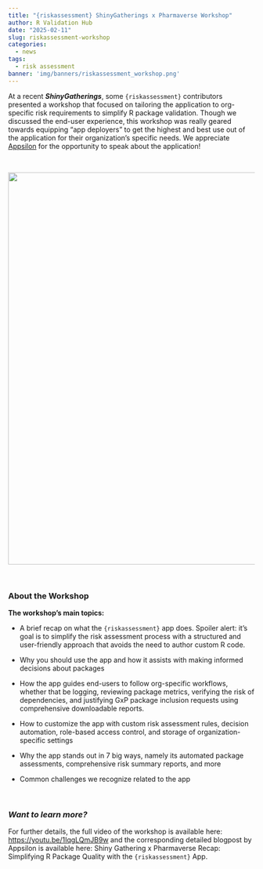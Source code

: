 ```yaml
---
title: "{riskassessment} ShinyGatherings x Pharmaverse Workshop"
author: R Validation Hub
date: "2025-02-11"
slug: riskassessment-workshop
categories: 
  - news
tags: 
  - risk assessment
banner: 'img/banners/riskassessment_workshop.png'
---
```


At a recent ***ShinyGatherings***, some `{riskassessment}` contributors presented a workshop that focused on tailoring the application to org-specific risk requirements to simplify R package validation. Though we discussed the end-user experience, this workshop was really geared towards equipping "app deployers" to get the highest and best use out of the application for their organization's specific needs. We appreciate [Appsilon](https://www.appsilon.com/) for the opportunity to speak about the application!

<br>

![](/blog/2025-02-11-riskassessment-workshop/riskassessment_workshop_graphic.jpg){width="800"}

<br>

### About the Workshop

**The workshop's main topics:**

-   A brief recap on what the `{riskassessment}` app does. Spoiler alert: it's goal is to simplify the risk assessment process with a structured and user-friendly approach that avoids the need to author custom R code.

-   Why you should use the app and how it assists with making informed decisions about packages

-   How the app guides end-users to follow org-specific workflows, whether that be logging, reviewing package metrics, verifying the risk of dependencies, and justifying GxP package inclusion requests using comprehensive downloadable reports.

-   How to customize the app with custom risk assessment rules, decision automation, role-based access control, and storage of organization-specific settings

-   Why the app stands out in 7 big ways, namely its automated package assessments, comprehensive risk summary reports, and more

-   Common challenges we recognize related to the app

<br>

### *Want to learn more?*

For further details, the full video of the workshop is available here: <https://youtu.be/1IqgLQmJB9w> and the corresponding detailed blogpost by Appsilon is available here: Shiny Gathering x Pharmaverse Recap: Simplifying R Package Quality with the `{riskassessment}` App.
